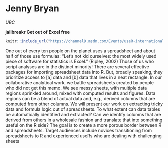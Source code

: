 # Jenny Bryan
*UBC*


**jailbreakr Get out of Excel free**
```r

knitr::include_url("https://channel9.msdn.com/Events/useR-international-R-User-conference/useR2016/jailbreakr-Get-out-of-Excel-free/player")  
```

One out of every ten people on the planet uses a spreadsheet and about half of those use formulas: "Let's not kid ourselves: the most widely used piece of software for statistics is Excel." (Ripley, 2002) Those of us who script analyses are in the distinct minority! There are several effective packages for importing spreadsheet data into R. But, broadly speaking, they prioritize access to [a] data and [b] data that lives in a neat rectangle. In our collaborative analytical work, we battle spreadsheets created by people who did not get this memo. We see messy sheets, with multiple data regions sprinkled around, mixed with computed results and figures. Data regions can be a blend of actual data and, e.g., derived columns that are computed from other columns. We will present our work on extracting tricky data and formula logic out of spreadsheets. To what extent can data tables be automatically identified and extracted? Can we identify columns that are derived from others in a wholesale fashion and translate that into something useful on the R side? The goal is to create a more porous border between R and spreadsheets. Target audiences include novices transitioning from spreadsheets to R and experienced useRs who are dealing with challenging sheets
